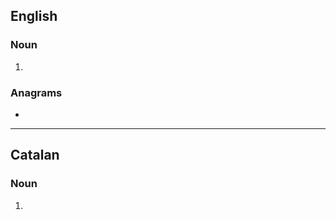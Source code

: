 ==English==

===Noun===
{{head|en|noun plural form}}

# {{plural of|salmon|lang=en}}

===Anagrams===
* {{anagrams|en|a=almnoss|Lamsons|Malsons}}

----

==Catalan==

===Noun===
{{head|ca|noun form}}

# {{plural of|salmó|lang=ca}}